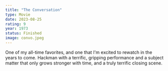 ```yaml
---
title: "The Conversation"
type: Movie
date: 2023-08-25
rating: 9
year: 1973
status: Finished
image: convo.jpeg
---
```


One of my all-time favorites, and one that I'm excited to rewatch in the years to come. Hackman with a terrific,
gripping performance and a subject matter that only grows stronger with time, and a truly terrific closing scene.
